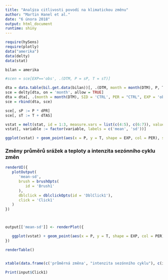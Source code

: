 ```yaml
---
title: "Analýza citlivosti povodí na klimatickou změnu"
author: "Martin Hanel et al."
date: "6 února 2018"
output: html_document
runtime: shiny
---
```




```r
require(hySens)
require(plotly)
data("amerika")
data(delty)
data(stat)

bilan = amerika

#scen = sce[EXP=='obs', .(DTM, P = sP, T = sT)]

dta = data.table(bil.get.data(bilan))[, .(DTM, month = month(DTM), P, T)]
sce = delty[dta, on = 'month', allow = TRUE]
dta = dta[, .(month = month(DTM), SID = 'CTRL', PER = "CTRL", EXP = 'obs', dPR = 1, dTAS = 0, DTM, P, T)]
sce = rbind(dta, sce)

sce[, sP := P * dPR]
sce[, sT := T + dTAS]

```

```r
vstat = melt(stat, id = 1:3, measure.vars = list(c(4:5), c(6:7)), value.name = c('P', 'T'))
vstat[, variable := factor(variable, labels = c('mean', 'sd'))]

ggplot(vstat) + geom_point(aes(x = P, y = T, shape = EXP, col = PER), size = 3, alpha = .5) + facet_wrap(~variable, scale = 'free', ncol = 2)

```

### Změny průměrů srážek a teploty a intenzita sezónního cyklu změn

```r

renderUI({
   plotOutput(
      'mean-sd',
      brush = brushOpts(
         id = 'Brush1'
      ),
      dblclick = dblclickOpts(id = 'DblClick1'),
      click = 'Click1'
   )
})



output[['mean-sd']] <- renderPlot({ 

   ggplot(vstat) + geom_point(aes(x = P, y = T, shape = EXP, col = PER), size = 3, alpha = .5) + facet_wrap(~variable, scale = 'free', ncol = 2) 
})
```

```r
renderTable()


xtable(data.frame(c('průměrná změna', "intenzita sezónního cyklu"), c(input$Click1$x) ))

Print(input$Click1)
```

